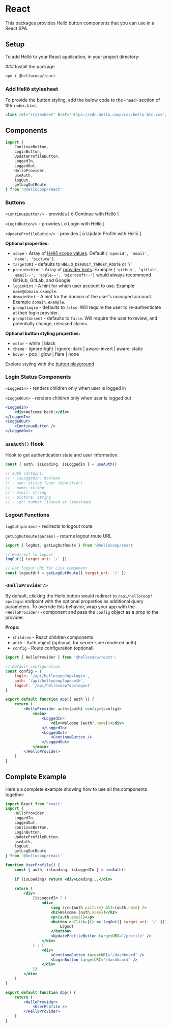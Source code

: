 
# React

This packages provides Hellō button components that you can use in a React SPA.

## Setup

To add Hellō to your React application, in your project directory:

<Steps>
### Install the package

```sh npm2yarn
npm i @hellocoop/react
```

### Add Hellō stylesheet

To provide the button styling, add the below code to the `<head>` section of the `index.html`:

```html
<link rel="stylesheet" href="https://cdn.hello.coop/css/hello-btn.css"/>
```
</Steps>

## Components

```typescript
import { 
    ContinueButton, 
    LoginButton, 
    UpdateProfileButton,
    LoggedIn,
    LoggedOut,
    HelloProvider,
    useAuth,
    logOut,
    getLogOutRoute
} from '@hellocoop/react'
```

### Buttons

`<ContinueButton/>` - provides \[ ō Continue with Hellō \]

`<LoginButton/>` - provides \[ ō Login with Hellō \]

`<UpdateProfileButton/>` - provides \[ ō Update Profile with Hellō \]

**Optional properties:**

- `scope` - Array of [Hellō scope values](/docs/scopes). Default `['openid', 'email', 'name', 'picture']`.
- `targetURI` - defaults to `HELLO_DEFAULT_TARGET_ROUTE` or '/'
- `providerHint` - Array of [provider hints](/docs/apis/wallet). Example `['github', 'gitlab', 'email--', 'apple--', 'microsoft--']` would always recommend GitHub, GitLab, and Google.
- `loginHint` - A hint for which user account to use. Example `name@domain.example`.
- `domainHint` - A hint for the domain of the user's managed account. Example `domain.example`.
- `promptLogin` - defaults to `false`. Will require the user to re-authenticate at their login provider.
- `promptConsent` - defaults to `false`. Will require the user to review, and potentially change, released claims.

**Optional button styling properties:**
- `color` - white | black
- `theme` - ignore-light | ignore-dark | aware-invert | aware-static
- `hover` - pop | glow | flare | none

Explore styling with the [button playground](/docs/buttons/#explorer)

### Login Status Components

`<LoggedIn>` - renders children only when user is logged in

`<LoggedOut>` - renders children only when user is logged out

```jsx
<LoggedIn>
    <div>Welcome back!</div>
</LoggedIn>
<LoggedOut>
    <ContinueButton />
</LoggedOut>
```

### `useAuth()` Hook

Hook to get authentication state and user information.

```typescript
const { auth, isLoading, isLoggedIn } = useAuth()

// auth contains:
// - isLoggedIn: boolean
// - sub: string (user identifier)
// - name: string
// - email: string
// - picture: string
// - iat: number (issued at timestamp)
```

### Logout Functions

`logOut(params)` - redirects to logout route

`getLogOutRoute(params)` - returns logout route URL

```jsx
import { logOut, getLogOutRoute } from '@hellocoop/react'

// Redirect to logout
logOut({ target_uri: '/' })

// Get logout URL for Link component
const logoutUrl = getLogOutRoute({ target_uri: '/' })
```

### `<HelloProvider/>`

By default, clicking the Hellō button would redirect to `/api/hellocoop?op=login` endpoint with the optional properties as additional query parameters. To override this behavior, wrap your app with the `<HelloProvider/>` component and pass the `config` object as a prop to the provider.

**Props:**
- `children` - React children components
- `auth` - Auth object (optional, for server-side rendered auth)
- `config` - Route configuration (optional)

```jsx filename="App.jsx"
import { HelloProvider } from '@hellocoop/react';

// Default configuration
const config = {
    login: '/api/hellocoop?op=login',
    auth: '/api/hellocoop?op=auth',
    logout: '/api/hellocoop?op=logout'
}

export default function App({ auth }) {
    return (
        <HelloProvider auth={auth} config={config}>
            <main>
                <LoggedIn>
                    <div>Welcome {auth?.name}!</div>
                </LoggedIn>
                <LoggedOut>
                    <ContinueButton />
                </LoggedOut>
            </main>
        </HelloProvider>
    )
}
```

## Complete Example

Here's a complete example showing how to use all the components together:

```jsx filename="App.jsx"
import React from 'react'
import { 
    HelloProvider,
    LoggedIn, 
    LoggedOut, 
    ContinueButton, 
    LoginButton,
    UpdateProfileButton,
    useAuth,
    logOut,
    getLogOutRoute
} from '@hellocoop/react'

function UserProfile() {
    const { auth, isLoading, isLoggedIn } = useAuth()
    
    if (isLoading) return <div>Loading...</div>
    
    return (
        <div>
            {isLoggedIn ? (
                <div>
                    <img src={auth.picture} alt={auth.name} />
                    <h2>Welcome {auth.name}!</h2>
                    <p>{auth.email}</p>
                    <button onClick={() => logOut({ target_uri: '/' })}>
                        Logout
                    </button>
                    <UpdateProfileButton targetURI="/profile" />
                </div>
            ) : (
                <div>
                    <ContinueButton targetURI="/dashboard" />
                    <LoginButton targetURI="/dashboard" />
                </div>
            )}
        </div>
    )
}

export default function App() {
    return (
        <HelloProvider>
            <UserProfile />
        </HelloProvider>
    )
}
```